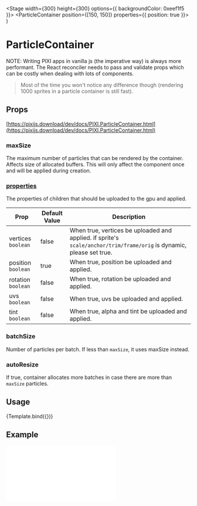 
<Meta title="Components/ParticleContainer" />

  <Stage width={300} height={300} options={{ backgroundColor: 0xeef1f5 }}>
    <ParticleContainer position={[150, 150]} properties={{ position: true }}>
      <Sprite
        anchor={0.5}
        x={-75}
        y={-75}
        image="https://s3-us-west-2.amazonaws.com/s.cdpn.io/693612/IaUrttj.png"
      />
      <Sprite
        anchor={0.5}
        x={0}
        y={0}
        image="https://s3-us-west-2.amazonaws.com/s.cdpn.io/693612/IaUrttj.png"
      />
      <Sprite
        anchor={0.5}
        x={75}
        y={75}
        image="https://s3-us-west-2.amazonaws.com/s.cdpn.io/693612/IaUrttj.png"
      />
    </ParticleContainer>
  </Stage>
)

# ParticleContainer

NOTE: Writing PIXI apps in vanilla js (the imperative way) is always more performant.
The React reconciler needs to pass and validate props which can be costly when dealing with lots of components. 

> Most of the time you won't notice any difference though (rendering 1000 sprites in a particle container is still fast).

## Props

[https://pixijs.download/dev/docs/PIXI.ParticleContainer.html](https://pixijs.download/dev/docs/PIXI.ParticleContainer.html)

### maxSize

The maximum number of particles that can be rendered by the container. Affects size of allocated buffers.
This will only affect the component once and will be applied during creation.

### [properties](https://pixijs.download/dev/docs/PIXI.ParticleContainer.html#ParticleContainer)

The properties of children that should be uploaded to the gpu and applied.

| Prop | Default Value | Description |
| ---- | ------------- | ----------- |
| vertices `boolean` | false | When true, vertices be uploaded and applied. if sprite's `scale/anchor/trim/frame/orig` is dynamic, please set true. |
| position `boolean` | true | When true, position be uploaded and applied. |
| rotation `boolean` | false | When true, rotation be uploaded and applied. |
| uvs `boolean` | false | When true, uvs be uploaded and applied. | 
| tint `boolean` | false | When true, alpha and tint be uploaded and applied. |


### batchSize

Number of particles per batch. If less than `maxSize`, it uses maxSize instead.

### autoResize

If true, container allocates more batches in case there are more than `maxSize` particles.

## Usage

<Canvas>
  <Story name="default">{Template.bind({})}</Story>
</Canvas>

## Example

<iframe 
  height={600} 
  scrolling="no"
  title="Particle Container"
  src="//codepen.io/inlet/embed/db5dc6ecfb42bbf8dd5322a1015dff70/?height=600&theme-id=33987&default-tab=result&embed-version=2"
  frameBorder="no" 
  allowFullScreen={true}
  style={{ width: '100%' }} />
